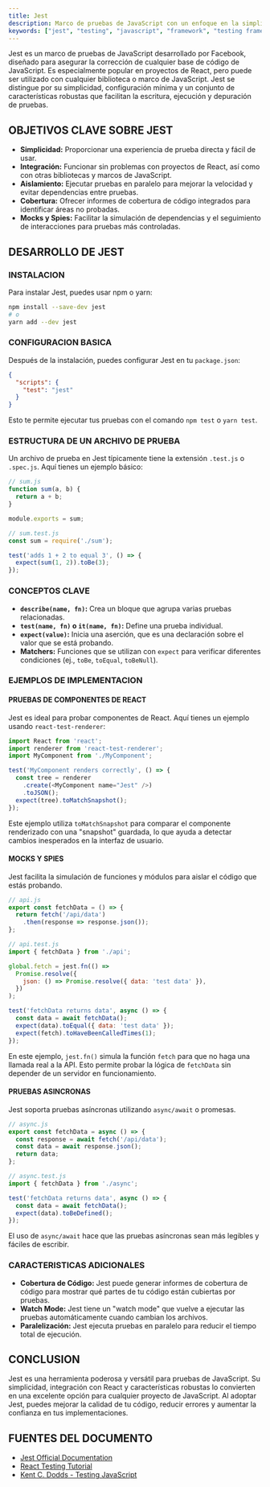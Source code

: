 ```yaml
---
title: Jest
description: Marco de pruebas de JavaScript con un enfoque en la simplicidad y la confianza.
keywords: ["jest", "testing", "javascript", "framework", "testing framework", "react", "node"]
---
```


Jest es un marco de pruebas de JavaScript desarrollado por Facebook, diseñado para asegurar la corrección de cualquier base de código de JavaScript. Es especialmente popular en proyectos de React, pero puede ser utilizado con cualquier biblioteca o marco de JavaScript. Jest se distingue por su simplicidad, configuración mínima y un conjunto de características robustas que facilitan la escritura, ejecución y depuración de pruebas.

## OBJETIVOS CLAVE SOBRE JEST

*   **Simplicidad:** Proporcionar una experiencia de prueba directa y fácil de usar.
*   **Integración:** Funcionar sin problemas con proyectos de React, así como con otras bibliotecas y marcos de JavaScript.
*   **Aislamiento:** Ejecutar pruebas en paralelo para mejorar la velocidad y evitar dependencias entre pruebas.
*   **Cobertura:** Ofrecer informes de cobertura de código integrados para identificar áreas no probadas.
*   **Mocks y Spies:** Facilitar la simulación de dependencias y el seguimiento de interacciones para pruebas más controladas.

## DESARROLLO DE JEST

### INSTALACION

Para instalar Jest, puedes usar npm o yarn:

```bash
npm install --save-dev jest
# o
yarn add --dev jest
```

### CONFIGURACION BASICA

Después de la instalación, puedes configurar Jest en tu `package.json`:

```json
{
  "scripts": {
    "test": "jest"
  }
}
```

Esto te permite ejecutar tus pruebas con el comando `npm test` o `yarn test`.

### ESTRUCTURA DE UN ARCHIVO DE PRUEBA

Un archivo de prueba en Jest típicamente tiene la extensión `.test.js` o `.spec.js`. Aquí tienes un ejemplo básico:

```javascript
// sum.js
function sum(a, b) {
  return a + b;
}

module.exports = sum;
```

```javascript
// sum.test.js
const sum = require('./sum');

test('adds 1 + 2 to equal 3', () => {
  expect(sum(1, 2)).toBe(3);
});
```

### CONCEPTOS CLAVE

*   **`describe(name, fn)`:** Crea un bloque que agrupa varias pruebas relacionadas.
*   **`test(name, fn)` o `it(name, fn)`:** Define una prueba individual.
*   **`expect(value)`:** Inicia una aserción, que es una declaración sobre el valor que se está probando.
*   **Matchers:** Funciones que se utilizan con `expect` para verificar diferentes condiciones (ej., `toBe`, `toEqual`, `toBeNull`).

### EJEMPLOS DE IMPLEMENTACION

#### PRUEBAS DE COMPONENTES DE REACT

Jest es ideal para probar componentes de React. Aquí tienes un ejemplo usando `react-test-renderer`:

```javascript
import React from 'react';
import renderer from 'react-test-renderer';
import MyComponent from './MyComponent';

test('MyComponent renders correctly', () => {
  const tree = renderer
    .create(<MyComponent name="Jest" />)
    .toJSON();
  expect(tree).toMatchSnapshot();
});
```

Este ejemplo utiliza `toMatchSnapshot` para comparar el componente renderizado con una "snapshot" guardada, lo que ayuda a detectar cambios inesperados en la interfaz de usuario.

#### MOCKS Y SPIES

Jest facilita la simulación de funciones y módulos para aislar el código que estás probando.

```javascript
// api.js
export const fetchData = () => {
  return fetch('/api/data')
    .then(response => response.json());
};
```

```javascript
// api.test.js
import { fetchData } from './api';

global.fetch = jest.fn(() =>
  Promise.resolve({
    json: () => Promise.resolve({ data: 'test data' }),
  })
);

test('fetchData returns data', async () => {
  const data = await fetchData();
  expect(data).toEqual({ data: 'test data' });
  expect(fetch).toHaveBeenCalledTimes(1);
});
```

En este ejemplo, `jest.fn()` simula la función `fetch` para que no haga una llamada real a la API. Esto permite probar la lógica de `fetchData` sin depender de un servidor en funcionamiento.

#### PRUEBAS ASINCRONAS

Jest soporta pruebas asíncronas utilizando `async/await` o promesas.

```javascript
// async.js
export const fetchData = async () => {
  const response = await fetch('/api/data');
  const data = await response.json();
  return data;
};
```

```javascript
// async.test.js
import { fetchData } from './async';

test('fetchData returns data', async () => {
  const data = await fetchData();
  expect(data).toBeDefined();
});
```

El uso de `async/await` hace que las pruebas asíncronas sean más legibles y fáciles de escribir.

### CARACTERISTICAS ADICIONALES

*   **Cobertura de Código:** Jest puede generar informes de cobertura de código para mostrar qué partes de tu código están cubiertas por pruebas.
*   **Watch Mode:** Jest tiene un "watch mode" que vuelve a ejecutar las pruebas automáticamente cuando cambian los archivos.
*   **Paralelización:** Jest ejecuta pruebas en paralelo para reducir el tiempo total de ejecución.

## CONCLUSION

Jest es una herramienta poderosa y versátil para pruebas de JavaScript. Su simplicidad, integración con React y características robustas lo convierten en una excelente opción para cualquier proyecto de JavaScript. Al adoptar Jest, puedes mejorar la calidad de tu código, reducir errores y aumentar la confianza en tus implementaciones.

## FUENTES DEL DOCUMENTO

*   [Jest Official Documentation](https://jestjs.io/docs/getting-started)
*   [React Testing Tutorial](https://reactjs.org/docs/testing-recipes.html)
*   [Kent C. Dodds - Testing JavaScript](https://kentcdodds.com/blog/testing-javascript)
```